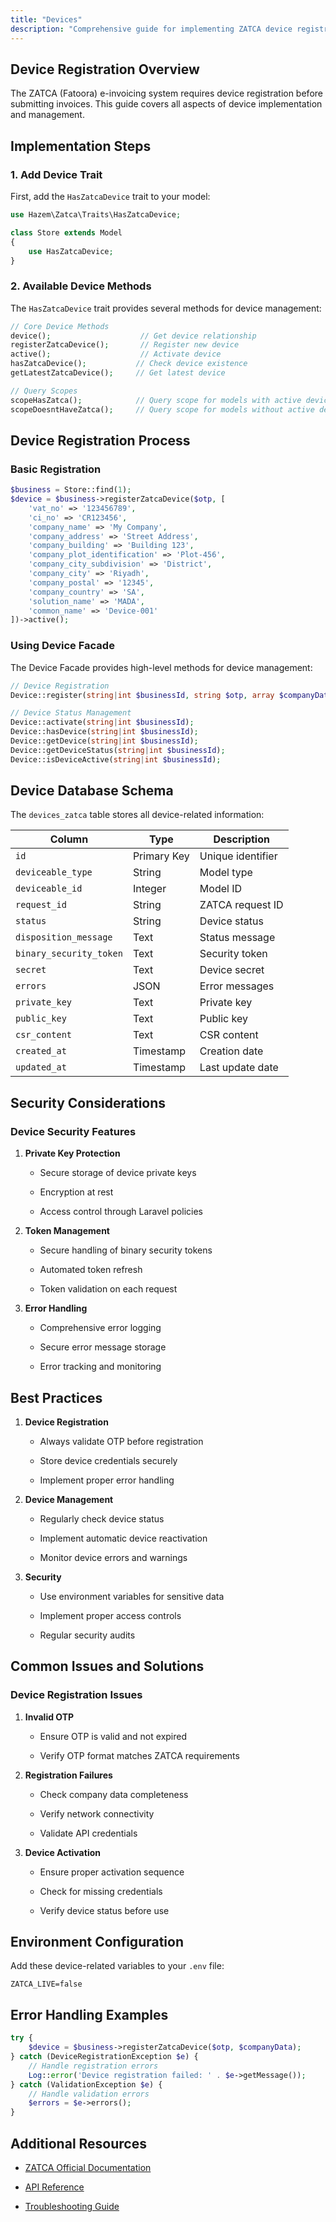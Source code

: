```yaml
---
title: "Devices"
description: "Comprehensive guide for implementing ZATCA device registration and management"
---
```



## Device Registration Overview

The ZATCA (Fatoora) e-invoicing system requires device registration before submitting invoices. This guide covers all aspects of device implementation and management.

## Implementation Steps

### 1. Add Device Trait

First, add the `HasZatcaDevice` trait to your model:

```php
use Hazem\Zatca\Traits\HasZatcaDevice;

class Store extends Model
{
    use HasZatcaDevice;
}
```

### 2. Available Device Methods

The `HasZatcaDevice` trait provides several methods for device management:

```php
// Core Device Methods
device();                    // Get device relationship
registerZatcaDevice();       // Register new device
active();                    // Activate device
hasZatcaDevice();           // Check device existence
getLatestZatcaDevice();     // Get latest device

// Query Scopes
scopeHasZatca();            // Query scope for models with active devices
scopeDoesntHaveZatca();     // Query scope for models without active devices
```

## Device Registration Process

### Basic Registration

```php
$business = Store::find(1);
$device = $business->registerZatcaDevice($otp, [
    'vat_no' => '123456789',
    'ci_no' => 'CR123456',
    'company_name' => 'My Company',
    'company_address' => 'Street Address',
    'company_building' => 'Building 123',
    'company_plot_identification' => 'Plot-456',
    'company_city_subdivision' => 'District',
    'company_city' => 'Riyadh',
    'company_postal' => '12345',
    'company_country' => 'SA',
    'solution_name' => 'MADA',
    'common_name' => 'Device-001'
])->active();
```

### Using Device Facade

The Device Facade provides high-level methods for device management:

```php
// Device Registration
Device::register(string|int $businessId, string $otp, array $companyData);

// Device Status Management
Device::activate(string|int $businessId);
Device::hasDevice(string|int $businessId);
Device::getDevice(string|int $businessId);
Device::getDeviceStatus(string|int $businessId);
Device::isDeviceActive(string|int $businessId);
```

## Device Database Schema

The `devices_zatca` table stores all device-related information:

| Column                  | Type        | Description       |
| ----------------------- | ----------- | ----------------- |
| `id`                    | Primary Key | Unique identifier |
| `deviceable_type`       | String      | Model type        |
| `deviceable_id`         | Integer     | Model ID          |
| `request_id`            | String      | ZATCA request ID  |
| `status`                | String      | Device status     |
| `disposition_message`   | Text        | Status message    |
| `binary_security_token` | Text        | Security token    |
| `secret`                | Text        | Device secret     |
| `errors`                | JSON        | Error messages    |
| `private_key`           | Text        | Private key       |
| `public_key`            | Text        | Public key        |
| `csr_content`           | Text        | CSR content       |
| `created_at`            | Timestamp   | Creation date     |
| `updated_at`            | Timestamp   | Last update date  |

## Security Considerations

### Device Security Features

1. **Private Key Protection**

   * Secure storage of device private keys

   * Encryption at rest

   * Access control through Laravel policies

2. **Token Management**

   * Secure handling of binary security tokens

   * Automated token refresh

   * Token validation on each request

3. **Error Handling**

   * Comprehensive error logging

   * Secure error message storage

   * Error tracking and monitoring

## Best Practices

1. **Device Registration**

   * Always validate OTP before registration

   * Store device credentials securely

   * Implement proper error handling

2. **Device Management**

   * Regularly check device status

   * Implement automatic device reactivation

   * Monitor device errors and warnings

3. **Security**

   * Use environment variables for sensitive data

   * Implement proper access controls

   * Regular security audits

## Common Issues and Solutions

### Device Registration Issues

1. **Invalid OTP**

   * Ensure OTP is valid and not expired

   * Verify OTP format matches ZATCA requirements

2. **Registration Failures**

   * Check company data completeness

   * Verify network connectivity

   * Validate API credentials

3. **Device Activation**

   * Ensure proper activation sequence

   * Check for missing credentials

   * Verify device status before use

## Environment Configuration

Add these device-related variables to your `.env` file:

```env
ZATCA_LIVE=false
```

## Error Handling Examples

```php
try {
    $device = $business->registerZatcaDevice($otp, $companyData);
} catch (DeviceRegistrationException $e) {
    // Handle registration errors
    Log::error('Device registration failed: ' . $e->getMessage());
} catch (ValidationException $e) {
    // Handle validation errors
    $errors = $e->errors();
}
```

## Additional Resources

* [ZATCA Official Documentation](https://zatca.gov.sa)

* [API Reference](/api-reference)

* [Troubleshooting Guide](/troubleshooting)